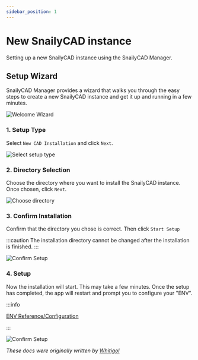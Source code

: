 ```yaml
---
sidebar_position: 1
---
```


# New SnailyCAD instance

Setting up a new SnailyCAD instance using the SnailyCAD Manager.

## Setup Wizard

SnailyCAD Manager provides a wizard that walks you through the easy steps to create a new SnailyCAD instance and get it up and running in a few minutes.

![Welcome Wizard](/manager-wizard/welcome-wizard.png)

### 1. Setup Type

Select `New CAD Installation` and click `Next`.

![Select setup type](/manager-wizard/select-setup-type.png)

### 2. Directory Selection

Choose the directory where you want to install the SnailyCAD instance. Once chosen, click `Next`.

![Choose directory](/manager-wizard/choose-directory.png)

### 3. Confirm Installation

Confirm that the directory you chose is correct. Then click `Start Setup`

:::caution
The installation directory cannot be changed after the installation is finished.
:::

![Confirm Setup](/manager-wizard/confirm-setup.png)

### 4. Setup

Now the installation will start. This may take a few minutes. Once the setup has completed, the app will restart and prompt you to configure your "ENV".

:::info

[ENV Reference/Configuration](/docs/installations/methods/manager/env-configuration)

:::

![Confirm Setup](/manager-wizard/setup.png)

_These docs were originally written by [Whitigol](https://whitigol.me)_
